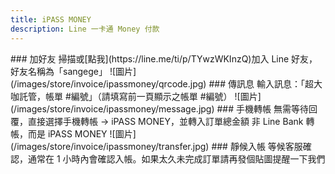 ```yaml
---
title: iPASS MONEY 
description: Line 一卡通 Money 付款
---
```



<Steps>
	<Step>
	    ### 加好友
        掃描或[點我](https://line.me/ti/p/TYwzWKInzQ)加入 Line 好友，好友名稱為「sangege」
        ![圖片](/images/store/invoice/ipassmoney/qrcode.jpg)
    </Step>
    <Step>
        ### 傳訊息
        輸入訊息：「超大咖託管，帳單 #編號」（請填寫前一頁顯示之帳單 #編號）
        ![圖片](/images/store/invoice/ipassmoney/message.jpg)
    </Step>
    <Step>
        ### 手機轉帳
        無需等待回覆，直接選擇手機轉帳 -> iPASS MONEY，並轉入訂單總金額
        <Callout title="注意" type="warn">非 Line Bank 轉帳，而是 iPASS MONEY</Callout>
        ![圖片](/images/store/invoice/ipassmoney/transfer.jpg)
    </Step>
    <Step>
        ### 靜候入帳
        等候客服確認，通常在 1 小時內會確認入帳。如果太久未完成訂單請再發個貼圖提醒一下我們
    </Step>
</Steps>